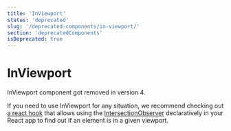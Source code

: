 ```yaml
---
title: 'InViewport'
status: 'deprecated'
slug: '/deprecated-components/in-viewport/'
section: 'deprecatedComponents'
isDeprecated: true
---
```


# InViewport

InViewport component got removed in version 4.

If you need to use InViewport for any situation, we recommend checking out [a react hook](https://github.com/zeusdeux/use-is-in-viewport) that allows using the [IntersectionObserver](https://developer.mozilla.org/en-US/docs/Web/API/Intersection_Observer_API) declaratively in your React app to find out if an element is in a given viewport.
